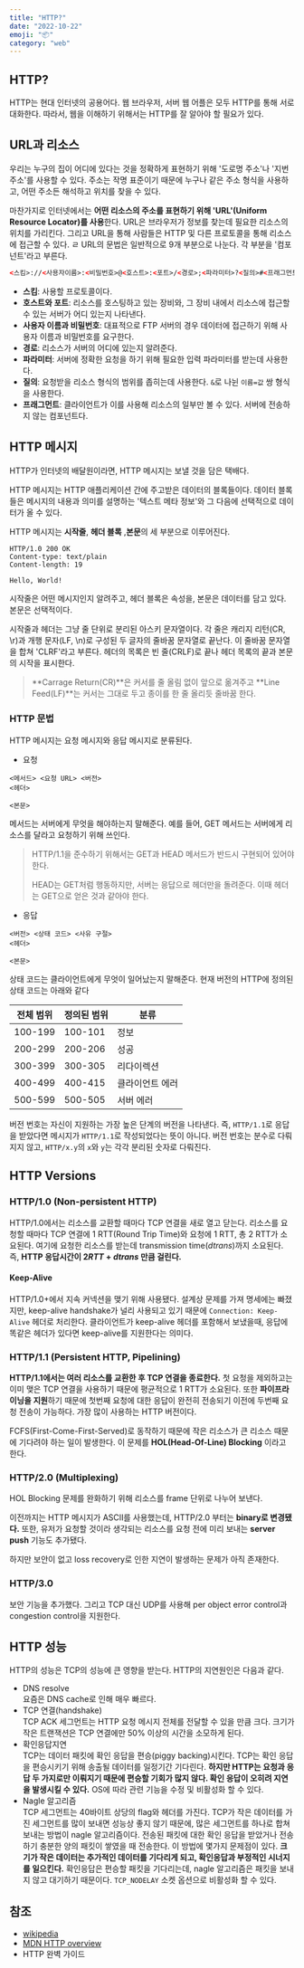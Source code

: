 ```yaml
---
title: "HTTP?"
date: "2022-10-22"
emoji: "📦"
category: "web"
---
```


## HTTP?

HTTP는 현대 인터넷의 공용어다. 웹 브라우저, 서버 웹 어플은 모두 HTTP를 통해 서로 대화한다.
따라서, 웹을 이해하기 위해서는 HTTP를 잘 알아야 할 필요가 있다.

## URL과 리소스

우리는 누구의 집이 어디에 있다는 것을 정확하게 표현하기 위해 '도로명 주소'나 '지번 주소'를 사용할 수 있다.
주소는 작명 표준이기 때문에 누구나 같은 주소 형식을 사용하고, 어떤 주소든 해석하고 위치를 찾을 수 있다.

마찬가지로 인터넷에서는 **어떤 리소스의 주소를 표현하기 위해 'URL'(Uniform Resource Locator)를 사용**한다.
URL은 브라우저가 정보를 찾는데 필요한 리소스의 위치를 가리킨다. 그리고 URL을 통해 사람들은 HTTP 및 다른 프로토콜을 통해 리소스에 접근할 수 있다.
ㄹ
URL의 문법은 일반적으로 9개 부분으로 나눈다. 각 부분을 '컴포넌트'라고 부른다.

```html
<스킴>://<사용자이름>:<비밀번호>@<호스트>:<포트>/<경로>;<파라미터>?<질의>#<프래그먼트>
```

- **스킴**: 사용할 프로토콜이다.
- **호스트와 포트**: 리소스를 호스팅하고 있는 장비와, 그 장비 내에서 리소스에 접근할 수 있는 서버가 어디 있는지 나타낸다.
- **사용자 이름과 비밀번호**: 대표적으로 FTP 서버의 경우 데이터에 접근하기 위해 사용자 이름과 비밀번호를 요구한다.
- **경로**: 리소스가 서버의 어디에 있는지 알려준다.
- **파라미터**: 서버에 정확한 요청을 하기 위해 필요한 입력 파라미터를 받는데 사용한다.
- **질의**: 요청받을 리소스 형식의 범위를 좁히는데 사용한다. `&`로 나뉜 `이름=값` 쌍 형식을 사용한다.
- **프래그먼트**: 클라이언트가 이를 사용해 리소스의 일부만 볼 수 있다. 서버에 전송하지 않는 컴포넌트다.

## HTTP 메시지

HTTP가 인터넷의 배달원이라면, HTTP 메시지는 보낼 것을 담은 택배다.

HTTP 메시지는 HTTP 애플리케이션 간에 주고받은 데이터의 블록들이다.
데이터 블록들은 메시지의 내용과 의미를 설명하는 '텍스트 메타 정보'와 그 다음에 선택적으로 데이터가 올 수 있다.

HTTP 메시지는 **시작줄**, **헤더 블록** ,**본문**의 세 부분으로 이루어진다.

```http
HTTP/1.0 200 OK
Content-type: text/plain
Content-length: 19

Hello, World!
```

시작줄은 어떤 메시지인지 알려주고, 헤더 블록은 속성을, 본문은 데이터를 담고 있다. 본문은 선택적이다.

시작줄과 헤더는 그냥 줄 단위로 분리된 아스키 문자열이다. 각 줄은 캐리지 리턴(CR, \r)과 개행 문자(LF, \n)로 구성된 두 글자의 줄바꿈 문자열로 끝난다.
이 줄바꿈 문자열을 합쳐 'CLRF'라고 부른다. 헤더의 목록은 빈 줄(CRLF)로 끝나 헤더 목록의 끝과 본문의 시작을 표시한다.

> **Carrage Return(CR)**은 커서를 줄 올림 없이 앞으로 옮겨주고
> **Line Feed(LF)**는 커서는 그대로 두고 종이를 한 줄 올리듯 줄바꿈 한다.

### HTTP 문법

HTTP 메시지는 요청 메시지와 응답 메시지로 분류된다.

- 요청

```http
<메서드> <요청 URL> <버전>
<헤더>

<본문>
```

메서드는 서버에게 무엇을 해야하는지 말해준다. 예를 들어, GET 메서드는 서버에게 리소스를 달라고 요청하기 위해 쓰인다.

> HTTP/1.1을 준수하기 위해서는 GET과 HEAD 메서드가 반드시 구현되어 있어야 한다.
>
> HEAD는 GET처럼 행동하지만, 서버는 응답으로 헤더만을 돌려준다. 이때 헤더는 GET으로 얻은 것과 같아야 한다.

- 응답

```http
<버전> <상태 코드> <사유 구절>
<헤더>

<본문>
```

상태 코드는 클라이언트에게 무엇이 일어났는지 말해준다. 현재 버전의 HTTP에 정의된 상태 코드는 아래와 같다

| 전체 범위 | 정의된 범위 | 분류            |
| --------- | ----------- | --------------- |
| 100-199   | 100-101     | 정보            |
| 200-299   | 200-206     | 성공            |
| 300-399   | 300-305     | 리다이렉션      |
| 400-499   | 400-415     | 클라이언트 에러 |
| 500-599   | 500-505     | 서버 에러       |

버전 번호는 자신이 지원하는 가장 높은 단계의 버전을 나타낸다.
즉, `HTTP/1.1`로 응답을 받았다면 메시지가 `HTTP/1.1`로 작성되었다는 뜻이 아니다.
버전 번호는 분수로 다뤄지지 않고, `HTTP/x.y`의 `x`와 `y`는 각각 분리된 숫자로 다뤄진다.

## HTTP Versions

### HTTP/1.0 (Non-persistent HTTP)

HTTP/1.0에서는 리소스를 교환할 때마다 TCP 연결을 새로 열고 닫는다. 리소스를 요청할 때마다 TCP 연결에 1 RTT(Round Trip Time)와 요청에 1 RTT, 총 2 RTT가 소요된다. 여기에 요청한 리소스를 받는데 transmission time($dtrans$)까지 소요된다.
즉, **HTTP 응답시간이 $2 RTT + dtrans$ 만큼 걸린다.**

#### Keep-Alive

HTTP/1.0+에서 지속 커넥션을 맺기 위해 사용됐다. 설계상 문제를 가져 명세에는 빠졌지만, keep-alive handshake가 널리 사용되고 있기 때문에 `Connection: Keep-Alive` 헤더로 처리한다. 클라이언트가 keep-alive 헤더를 포함해서 보냈을때, 응답에 똑같은 헤더가 있다면 keep-alive를 지원한다는 의미다.

### HTTP/1.1 (Persistent HTTP, Pipelining)

**HTTP/1.1에서는 여러 리소스를 교환한 후 TCP 연결을 종료한다.** 첫 요청을 제외하고는 이미 맺은 TCP 연결을 사용하기 때문에 평균적으로 1 RTT가 소요된다. 또한 **파이프라이닝을 지원**하기 때문에 첫번째 요청에 대한 응답이 완전히 전송되기 이전에 두번째 요청 전송이 가능하다. 가장 많이 사용하는 HTTP 버전이다.

FCFS(First-Come-First-Served)로 동작하기 때문에 작은 리소스가 큰 리소스 때문에 기다려야 하는 일이 발생한다. 이 문제를 **HOL(Head-Of-Line) Blocking** 이라고 한다.

### HTTP/2.0 (Multiplexing)

HOL Blocking 문제를 완화하기 위해 리소스를 frame 단위로 나누어 보낸다.

이전까지는 HTTP 메시지가 ASCII를 사용했는데, HTTP/2.0 부터는 **binary로 변경됐다.** 또한, 유저가 요청할 것이라 생각되는 리소스를 요청 전에 미리 보내는 **server push** 기능도 추가됐다.

하지만 보안이 없고 loss recovery로 인한 지연이 발생하는 문제가 아직 존재한다.

### HTTP/3.0

보안 기능을 추가했다. 그리고 TCP 대신 UDP를 사용해 per object error control과 congestion control을 지원한다.

## HTTP 성능

HTTP의 성능은 TCP의 성능에 큰 영향을 받는다. HTTP의 지연원인은 다음과 같다.

- DNS resolve  
  요즘은 DNS cache로 인해 매우 빠르다.
- TCP 연결(handshake)  
  TCP ACK 세그먼트는 HTTP 요청 메시지 전체를 전달할 수 있을 만큼 크다. 크기가 작은 트랜잭션은 TCP 연결에만 50% 이상의 시간을 소모하게 된다.
- 확인응답지연  
  TCP는 데이터 패킷에 확인 응답을 편승(piggy backing)시킨다. TCP는 확인 응답을 편승시키기 위해 송출될 데이터를 일정기간 기다린다. **하지만 HTTP는 요청과 응답 두 가지로만 이뤄지기 때문에 편승할 기회가 많지 않다. 확인 응답이 오히려 지연을 발생시킬 수 있다.** OS에 따라 관련 기능을 수정 및 비활성화 할 수 있다.
- Nagle 알고리즘  
  TCP 세그먼트는 40바이트 상당의 flag와 헤더를 가진다. TCP가 작은 데이터를 가진 세그먼트를 많이 보내면 성능상 좋지 않기 때문에, 많은 세그먼트를 하나로 합쳐 보내는 방법이 nagle 알고리즘이다. 전송된 패킷에 대한 확인 응답을 받았거나 전송하기 충분한 양의 패킷이 쌓였을 때 전송한다. 이 방법에 몇가지 문제점이 있다. **크기가 작은 데이터는 추가적인 데이터를 기다리게 되고, 확인응답과 부정적인 시너지를 일으킨다.** 확인응답은 편승할 패킷을 기다리는데, nagle 알고리즘은 패킷을 보내지 않고 대기하기 때문이다. `TCP_NODELAY` 소켓 옵션으로 비활성화 할 수 있다.

## 참조

- [wikipedia](https://ko.wikipedia.org/wiki/HTTP)
- [MDN HTTP overview](https://developer.mozilla.org/ko/docs/Web/HTTP/Overview)
- HTTP 완벽 가이드
